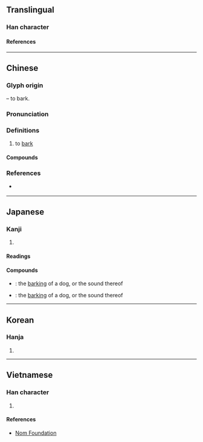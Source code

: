 {{character info/new}}
==Translingual==

===Han character===
{{Han char|rn=30|rad=口|as=04|sn=7|four=63034|canj=RIK|ids=⿰口犬}}

====References====
{{Han ref|kx=0177.220|dkj=03331|dj=0395.040|hdz=10587.020|uh=5420}}

----

==Chinese==
{{zh-forms|alt=𠲎}}

===Glyph origin===
{{Han compound|口|犬|ls=ic|t1=mouth|t2=dog}} – to bark.

===Pronunciation===
{{zh-pron
|m=fèi
|m-s=
|c=fai6
|c-t=
|g=
|h=pfs=phoi
|j=
|md=
|mn=ml,tp,kh,tn,sx,yl,km,mg,hc,tc:pūi/lk:pǔi/hūi
|mn_note=pūi/pǔi - vernacular; hūi - literary
|mn-t=bui7
|w=
|x=
|mc=y
|oc=y
|cat=v
}}

===Definitions===
{{zh-hanzi}}

# {{lb|zh|of a dog}} to [[bark]]

====Compounds====
{{zh-der|吠非其主|夜珠吠陀|吠影吠聲|吠堯|吠舍|吠陀|吠日|吠形吠聲|桀犬吠堯|狂吠|犬吠之警|狗吠之警|犬不夜吠|狗吠非主|狗吠之驚|犬吠之盜|越犬吠雪|阿吠斯陀|蜀犬吠日|跖狗吠堯|跖犬吠堯|黎俱吠陀|驢鳴犬吠|粵犬吠雪|邑犬群吠|雞鳴狗吠|雞鳴犬吠|狗吠}}

===References===
* {{qualifier|Min Nan}} {{thcwd|2971}}

----

==Japanese==

===Kanji===
{{ja-kanji|grade=|rs=口04}}

# {{defn|lang=ja|sort=口04}}

====Readings====
{{ja-readings
|goon=ばい
|kanon=はい
|kun=ほえ-る, ほ-える}}

====Compounds====
{{der-top|Compounds}}
* {{ja-r|狗吠|くはい}}: the [[barking]] of a dog, or the sound thereof
* {{ja-r|犬吠|けんばい}}: the [[barking]] of a dog, or the sound thereof
{{der-bottom}}

----

==Korean==

===Hanja===
{{ko-hanja|hangeul=폐|rv=pye|mr=p'ye|y=phyey}}

# {{defn|lang=ko|sort=口04}}

----

==Vietnamese==

===Han character===
{{vi-hantu|[[phệ]], [[phịa]]|rs=口04}}

# {{defn|lang=vi|sort=口04}}

====References====
* [http://nomfoundation.org/common/nom_details.php?codepoint=5420 Nom Foundation]